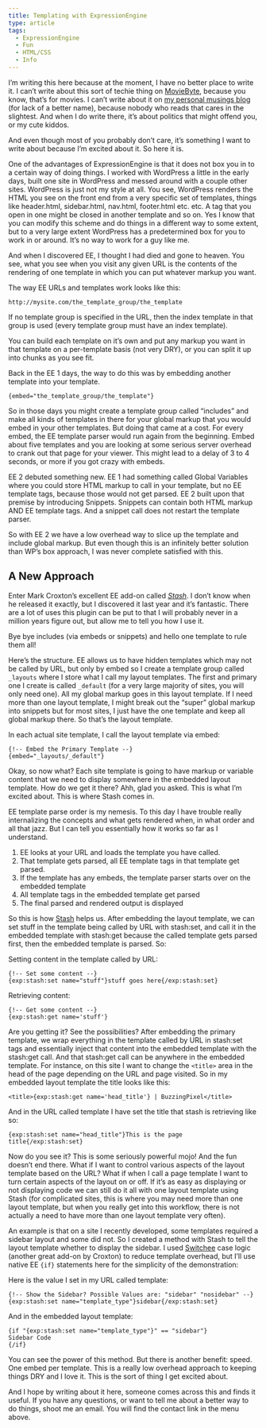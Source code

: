 ```yaml
---
title: Templating with ExpressionEngine
type: article
tags:
  - ExpressionEngine
  - Fun
  - HTML/CSS
  - Info
---
```


I’m writing this here because at the moment, I have no better place to write it. I can’t write about this sort of techie thing on [MovieByte](http://moviebyte.com), because you know, that’s for movies. I can’t write about it on [my personal musings blog](http://tjdraper.com) (for lack of a better name), because nobody who reads that cares in the slightest. And when I do write there, it’s about politics that might offend you, or my cute kiddos.

And even though most of you probably don’t care, it’s something I want to write about because I’m excited about it. So here it is.

One of the advantages of ExpressionEngine is that it does not box you in to a certain way of doing things. I worked with WordPress a little in the early days, built one site in WordPress and messed around with a couple other sites. WordPress is just not my style at all. You see, WordPress renders the HTML you see on the front end from a very specific set of templates, things like header.html, sidebar.html, nav.html, footer.html etc. etc. A tag that you open in one might be closed in another template and so on. Yes I know that you can modify this scheme and do things in a different way to some extent, but to a very large extent WordPress has a predetermined box for you to work in or around. It’s no way to work for a guy like me.

And when I discovered EE, I thought I had died and gone to heaven. You see, what you see when you visit any given URL is the contents of the rendering of one template in which you can put whatever markup you want.

The way EE URLs and templates work looks like this:

```
http://mysite.com/the_template_group/the_template
```

If no template group is specified in the URL, then the index template in that group is used (every template group must have an index template).

You can build each template on it’s own and put any markup you want in that template on a per-template basis (not very DRY), or you can split it up into chunks as you see fit.

Back in the EE 1 days, the way to do this was by embedding another template into your template.

```
{embed="the_template_group/the_template"}
```

So in those days you might create a template group called “includes” and make all kinds of templates in there for your global markup that you would embed in your other templates. But doing that came at a cost. For every embed, the EE template parser would run again from the beginning. Embed about five templates and you are looking at some serious server overhead to crank out that page for your viewer. This might lead to a delay of 3 to 4 seconds, or more if you got crazy with embeds.

EE 2 debuted something new. EE 1 had something called Global Variables where you could store HTML markup to call in your template, but no EE template tags, because those would not get parsed. EE 2 built upon that premise by introducing Snippets. Snippets can contain both HTML markup AND EE template tags. And a snippet call does not restart the template parser.

So with EE 2 we have a low overhead way to slice up the template and include global markup. But even though this is an infinitely better solution than WP’s box approach, I was never complete satisfied with this.

A New Approach
--------------

Enter Mark Croxton’s excellent EE add-on called _[Stash](http://devot-ee.com/add-ons/stash)_. I don’t know when he released it exactly, but I discovered it last year and it’s fantastic. There are a lot of uses this plugin can be put to that I will probably never in a million years figure out, but allow me to tell you how I use it.

Bye bye includes (via embeds or snippets) and hello one template to rule them all!

Here’s the structure. EE allows us to have hidden templates which may not be called by URL, but only by embed so I create a template group called `_layouts` where I store what I call my layout templates. The first and primary one I create is called `_default` (for a very large majority of sites, you will only need one). All my global markup goes in this layout template. If I need more than one layout template, I might break out the “super” global markup into snippets but for most sites, I just have the one template and keep all global markup there. So that’s the layout template.

In each actual site template, I call the layout template via embed:

```
{!-- Embed the Primary Template --}
{embed="_layouts/_default"}
```

Okay, so now what? Each site template is going to have markup or variable content that we need to display somewhere in the embedded layout template. How do we get it there? Ahh, glad you asked. This is what I’m excited about. This is where Stash comes in.

EE template parse order is my nemesis. To this day I have trouble really internalizing the concepts and what gets rendered when, in what order and all that jazz. But I can tell you essentially how it works so far as I understand.

1. EE looks at your URL and loads the template you have called.
2. That template gets parsed, all EE template tags in that template get parsed.
3. If the template has any embeds, the template parser starts over on the embedded template
4. All template tags in the embedded template get parsed
5. The final parsed and rendered output is displayed

So this is how [Stash](http://devot-ee.com/add-ons/stash) helps us. After embedding the layout template, we can set stuff in the template being called by URL with stash:set, and call it in the embedded template with stash:get because the called template gets parsed first, then the embedded template is parsed. So:

Setting content in the template called by URL:

```
{!-- Set some content --}
{exp:stash:set name="stuff"}stuff goes here{/exp:stash:set}
```

Retrieving content:

```
{!-- Get some content --}
{exp:stash:get name='stuff'}
```

Are you getting it? See the possibilities? After embedding the primary template, we wrap everything in the template called by URL in stash:set tags and essentially inject that content into the embedded template with the stash:get call. And that stash:get call can be anywhere in the embedded template. For instance, on this site I want to change the `<title>` area in the head of the page depending on the URL and page visited. So in my embedded layout template the title looks like this:

```
<title>{exp:stash:get name='head_title'} | BuzzingPixel</title>
```

And in the URL called template I have set the title that stash is retrieving like so:

```
{exp:stash:set name="head_title"}This is the page title{/exp:stash:set}
```

Now do you see it? This is some seriously powerful mojo! And the fun doesn’t end there. What if I want to control various aspects of the layout template based on the URL? What if when I call a page template I want to turn certain aspects of the layout on or off. If it’s as easy as displaying or not displaying code we can still do it all with one layout template using Stash (for complicated sites, this is where you may need more than one layout template, but when you really get into this workflow, there is not actually a need to have more than one layout template very often).

An example is that on a site I recently developed, some templates required a sidebar layout and some did not. So I created a method with Stash to tell the layout template whether to display the sidebar. I used [Switchee](http://devot-ee.com/add-ons/switchee) case logic (another great add-on by Croxton) to reduce template overhead, but I’ll use native EE `{if}` statements here for the simplicity of the demonstration:

Here is the value I set in my URL called template:

```
{!-- Show the Sidebar? Possible Values are: "sidebar" "nosidebar" --}
{exp:stash:set name="template_type"}sidebar{/exp:stash:set}
```

And in the embedded layout template:

```
{if "{exp:stash:set name="template_type"}" == "sidebar"}
Sidebar Code
{/if}
```

You can see the power of this method. But there is another benefit: speed. One embed per template. This is a really low overhead approach to keeping things DRY and I love it. This is the sort of thing I get excited about.

And I hope by writing about it here, someone comes across this and finds it useful. If you have any questions, or want to tell me about a better way to do things, shoot me an email. You will find the contact link in the menu above.
